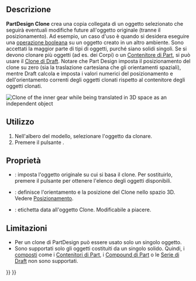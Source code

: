 <languages/>

{{Docnav/it
|[[PartDesign_SubShapeBinder/it|Creare un riferimento di forma per i(l) sotto oggetti(o)]]
|[[PartDesign_Plane/it|Creare un piano di riferimento]]
|[[PartDesign_Workbench/it|PartDesign]]
|IconL=PartDesign_SubShapeBinder.svg
|IconR=PartDesign_Plane.svg
|IconC=Workbench_PartDesign.svg
}}

{{GuiCommand/it
|Name=PartDesign Clone
|Name/it=Crea un clone
|MenuLocation=Part Design → Crea un clone
|Workbenches=[[PartDesign_Workbench/it|PartDesign]]
|Version=0.17
|SeeAlso=[[Draft_Clone/it|Draft: Clona]]}}

<span id="Description"></span>
==Descrizione==

'''PartDesign Clone''' crea una copia collegata di un oggetto selezionato che seguirà eventuali modifiche future all'oggetto originale (tranne il posizionamento). Ad esempio, un caso d'uso è quando si desidera eseguire una [[PartDesign Boolean/it|operazione booleana]] su un oggetto creato in un altro ambiente. Sono accettati la maggior parte di tipi di oggetti, purché siano solidi singoli. Se si devono clonare più oggetti (ad es. dei Corpi) o un [[Std_Part/it|Contenitore di Part]], si può usare il [[Draft_Clone/it|Clone di Draft]]. Notare che Part Design imposta il posizionamento del clone su zero (sia la traslazione cartesiana che gli orientamenti spaziali), mentre Draft calcola e imposta i valori numerici del posizionamento e dell'orientamento correnti degli oggetti clonati rispetto al contenitore degli oggetti clonati.

[[File:clone.png|''Clone of the inner gear while being translated in 3D space as an independent object'']]
{{Caption|Clone dell'ingranaggio interno mentre viene traslato nello spazio 3D come oggetto indipendente}}

<span id="Usage"></span>
== Utilizzo ==

# Nell'albero del modello, selezionare l'oggetto da clonare.
# Premere il pulsante {{Button|[[File:PartDesign_Clone.svg|24px]] '''Crea un clone'''}}.

<span id="Properties"></span>
== Proprietà ==

* {{PropertyData/it|Base Feature}}: imposta l'oggetto originale su cui si basa il clone. Per sostituirlo, premere il pulsante {{Button|...}} per ottenere l'elenco degli oggetti disponibili.
* {{PropertyData/it|Placement}}: definisce l'orientamento e la posizione del Clone nello spazio 3D. Vedere [[Placement/it|Posizionamento]].
* {{PropertyData/it|Label}}: etichetta data all'oggetto Clone. Modificabile a piacere.

<span id="Limitations"></span>
==Limitazioni==

* Per un clone di PartDesign può essere usato solo un singolo oggetto.
* Sono supportati solo gli oggetti costituiti da un singolo solido. Quindi, i [[Glossary#Compound|composti]] come i [[Std_Part/it|Contenitori di Part]], i [[Part_Compound/it|Compound di Part]] o le [[Draft_OrthoArray/it|Serie di Draft]] non sono supportati.


{{Docnav/it
|[[PartDesign_SubShapeBinder/it|Creare un riferimento di forma]]
|[[PartDesign_Plane/it|Creare un piano di riferimento]]
|[[PartDesign_Workbench/it|PartDesign]]
|IconL=PartDesign_SubShapeBinder.svg
|IconR=PartDesign_Plane.svg
|IconC=Workbench_PartDesign.svg
}}

{{PartDesign_Tools_navi{{#translation:}}}}
{{Userdocnavi{{#translation:}}}}